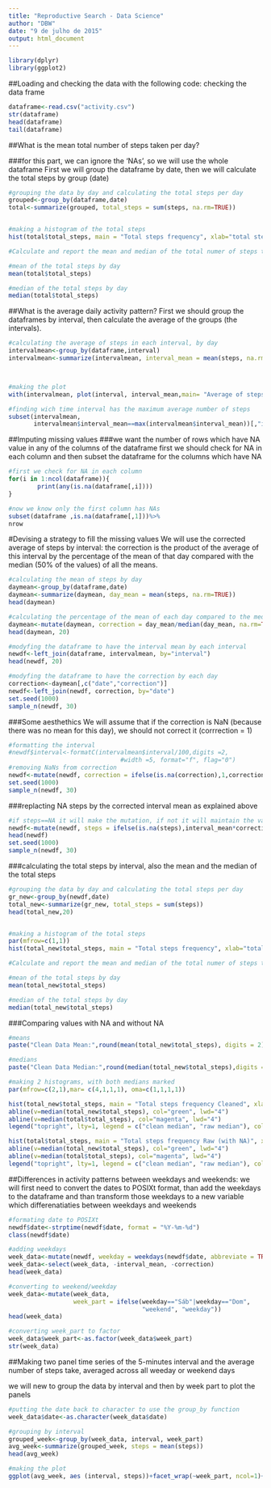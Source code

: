 ```yaml
---
title: "Reproductive Search - Data Science"
author: "DBW"
date: "9 de julho de 2015"
output: html_document
---
```

```r
library(dplyr)
library(ggplot2)

```

##Loading and checking the data with the following code:
checking the data frame
```r
dataframe<-read.csv("activity.csv")
str(dataframe)
head(dataframe)
tail(dataframe)
```

##What is the mean total number of steps taken per day?

###for this part, we can ignore the 'NAs', so we will use the whole dataframe
First we will group the dataframe by date, then we will calculate the total steps by group (date)
```r
#grouping the data by day and calculating the total steps per day
grouped<-group_by(dataframe,date)
total<-summarize(grouped, total_steps = sum(steps, na.rm=TRUE))


#making a histogram of the total steps
hist(total$total_steps, main = "Total steps frequency", xlab="total steps", col="blue", breaks=15)

#Calculate and report the mean and median of the total numer of steps taken per day

#mean of the total steps by day
mean(total$total_steps)

#median of the total steps by day
median(total$total_steps)
```

##What is the average daily activity pattern?
First we should group the dataframes by interval, then calculate the average of the groups (the intervals).
```r
#calculating the average of steps in each interval, by day
intervalmean<-group_by(dataframe,interval)
intervalmean<-summarize(intervalmean, interval_mean = mean(steps, na.rm=TRUE))



#making the plot
with(intervalmean, plot(interval, interval_mean,main= "Average of steps by interval of the day", xlab="time", ylab = "steps average", type = "l",col="blue"))

#finding wich time interval has the maximum average number of steps
subset(intervalmean, 
       intervalmean$interval_mean==max(intervalmean$interval_mean))[,"interval"]
```

##Imputing missing values
###we want the number of rows which have NA value in any of the columns of the dataframe
first we should check for NA in each column and then subset the dataframe for the columns which have NA
```r
#first we check for NA in each column
for(i in 1:ncol(dataframe)){
        print(any(is.na(dataframe[,i])))
}

#now we know only the first column has NAs
subset(dataframe ,is.na(dataframe[,1]))%>%
nrow
```

#Devising a strategy to fill the missing values
We will use the corrected average of steps by interval:
the correction is the product of the average of this interval by the percentage of the mean of that day compared with the median (50% of the values) of all the means.
```r
#calculating the mean of steps by day
daymean<-group_by(dataframe,date)
daymean<-summarize(daymean, day_mean = mean(steps, na.rm=TRUE))
head(daymean)

#calculating the percentage of the mean of each day compared to the median of means of all day
daymean<-mutate(daymean, correction = day_mean/median(day_mean, na.rm=TRUE))
head(daymean, 20)

#modyfing the dataframe to have the interval mean by each interval
newdf<-left_join(dataframe, intervalmean, by="interval")
head(newdf, 20)

#modyfing the dataframe to have the correction by each day
correction<-daymean[,c("date","correction")]
newdf<-left_join(newdf, correction, by="date")
set.seed(1000)
sample_n(newdf, 30)

```

###Some aesthethics
We will assume that if the correction is NaN (because there was no mean for this day), we should not correct it (corrrection = 1)
```r
#formatting the interval
#newdf$interval<-formatC(intervalmean$interval/100,digits =2,
                               #width =5, format="f", flag="0")
#removing NaNs from correction
newdf<-mutate(newdf, correction = ifelse(is.na(correction),1,correction))
set.seed(1000)
sample_n(newdf, 30)
```

###replacting NA steps by the corrected interval mean as explained above

```r
#if steps==NA it will make the mutation, if not it will maintain the value of steps
newdf<-mutate(newdf, steps = ifelse(is.na(steps),interval_mean*correction,steps))
head(newdf)
set.seed(1000)
sample_n(newdf, 30)
```

###calculating the total steps by interval, also the mean and the median of the total steps

```r
#grouping the data by day and calculating the total steps per day
gr_new<-group_by(newdf,date)
total_new<-summarize(gr_new, total_steps = sum(steps))
head(total_new,20)


#making a histogram of the total steps
par(mfrow=c(1,1))
hist(total_new$total_steps, main = "Total steps frequency", xlab="total steps", col="blue", breaks=15)

#Calculate and report the mean and median of the total numer of steps taken per day

#mean of the total steps by day
mean(total_new$total_steps)

#median of the total steps by day
median(total_new$total_steps)
```
###Comparing values with NA and without NA

```r
#means
paste("Clean Data Mean:",round(mean(total_new$total_steps), digits = 2),"vs raw data (with NA) Mean:", round(mean(total$total_steps),digits=2))

#medians
paste("Clean Data Median:",round(median(total_new$total_steps),digits = 2),"vs raw data (with NA) Median:", round(median(total$total_steps),digits = 2))

#making 2 histograms, with both medians marked
par(mfrow=c(2,1),mar= c(4,1,1,1), oma=c(1,1,1,1))

hist(total_new$total_steps, main = "Total steps frequency Cleaned", xlab="total steps", col="blue", breaks=15)
abline(v=median(total_new$total_steps), col="green", lwd="4")
abline(v=median(total$total_steps), col="magenta", lwd="4")
legend("topright", lty=1, legend = c("clean median", "raw median"), col=c("green","magenta"), bty="n")

hist(total$total_steps, main = "Total steps frequency Raw (with NA)", xlab="total steps", col="blue", breaks=15)
abline(v=median(total_new$total_steps), col="green", lwd="4")
abline(v=median(total$total_steps), col="magenta", lwd="4")
legend("topright", lty=1, legend = c("clean median", "raw median"), col=c("green","magenta"), bty="n")
```

##Differences in activity patterns between weekdays and weekends:
we will first need to convert the dates to POSIXt format, than add the weekdays to the dataframe and than transform those weekdays to a new variable which differenatiaties between weekdays and weekends

```r
#formating date to POSIXt
newdf$date<-strptime(newdf$date, format = "%Y-%m-%d")
class(newdf$date)

#adding weekdays
week_data<-mutate(newdf, weekday = weekdays(newdf$date, abbreviate = TRUE))
week_data<-select(week_data, -interval_mean, -correction)
head(week_data)

#converting to weekend/weekday
week_data<-mutate(week_data, 
                  week_part = ifelse(weekday=="Sáb"|weekday=="Dom", 
                                     "weekend", "weekday"))
head(week_data)

#converting week_part to factor
week_data$week_part<-as.factor(week_data$week_part)
str(week_data)
```

##Making two panel time series of the 5-minutes interval and the average number of steps take, averaged across all weeday or weekend days

we will new to group the data by interval and then by week part to plot the panels

```r
#putting the date back to character to use the group_by function
week_data$date<-as.character(week_data$date)

#grouping by interval
grouped_week<-group_by(week_data, interval, week_part)
avg_week<-summarize(grouped_week, steps = mean(steps))
head(avg_week)

#making the plot
ggplot(avg_week, aes (interval, steps))+facet_wrap(~week_part, ncol=1)+geom_line(aes(group=week_part), color = "blue")+ggtitle("Average of steps in the weekdays vs weekends")

```

